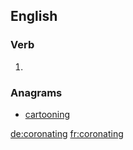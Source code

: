 
==English==

===Verb===
{{head|en|present participle}}

# {{present participle of|coronate|lang=en|nocat=1}}

===Anagrams===
* [[cartooning#English|cartooning]]

[[de:coronating]]
[[fr:coronating]]